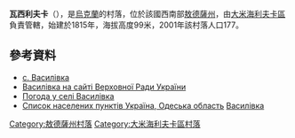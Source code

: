 {{coord|47|10|33|N|29|40|31|E|scale:30000|display=title}}

'''瓦西利夫卡'''（{{lang-uk|Василівка}}），是[[烏克蘭|烏克蘭]]的村落，位於該國西南部[[敖德薩州|敖德薩州]]，由[[大米海利夫卡區|大米海利夫卡區]]負責管轄，始建於1815年，海拔高度99米，2001年該村落人口177。

==參考資料==
* [http://w1.c1.rada.gov.ua/pls/z7503/A005?rdat1=29.08.2013&rf7571=24065 с. Василівка]
* [http://w1.c1.rada.gov.ua/pls/z7503/A005?rdat1=29.08.2013&rf7571=24065 Василівка на сайті Верховної Ради України]
* [http://weather.in.ua/ua/odesskaja/2600 Погода у селі Василівка] {{Wayback|url=http://weather.in.ua/ua/odesskaja/2600 |date=20160305193646 }}
* [http://maps.vlasenko.net/list/ukraine/odeska/ Список населених пунктів Україна, Одеська область] {{Wayback|url=http://maps.vlasenko.net/list/ukraine/odeska/ |date=20170802193525 }} [http://maps.vlasenko.net/ua/odeska/velykomyhajlivskyj/vasylivka/ Василівка] {{Wayback|url=http://maps.vlasenko.net/ua/odeska/velykomyhajlivskyj/vasylivka/ |date=20160305045757 }}

{{DEFAULTSORT:Василівка}}
[[Category:敖德薩州村落|Category:敖德薩州村落]]
[[Category:大米海利夫卡區村落|Category:大米海利夫卡區村落]]


{{Odessa-geo-stub}}